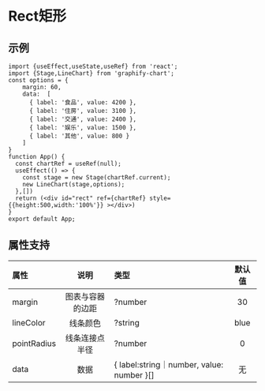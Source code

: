 

# Rect矩形

## 示例
```tsx preview
import {useEffect,useState,useRef} from 'react';
import {Stage,LineChart} from 'graphify-chart';
const options = {
    margin: 60,
    data:  [
      { label: '食品', value: 4200 },
      { label: '住房', value: 3100 },
      { label: '交通', value: 2400 },
      { label: '娱乐', value: 1500 },
      { label: '其他', value: 800 }
    ]
}
function App() {
  const chartRef = useRef(null);
  useEffect(() => {
    const stage = new Stage(chartRef.current);
    new LineChart(stage,options);
  },[])
  return (<div id="rect" ref={chartRef} style={{height:500,width:'100%'}} ></div>)
}
export default App;
```
## 属性支持

| 属性 | 说明  | 类型 | 默认值 |
| :-- | :---: | :--- | :---: |
| margin | 图表与容器的边距 | ?number | 30 |
| lineColor | 线条颜色 | ?string | blue |
| pointRadius| 线条连接点半径 | ?number | 0 |
| data | 数据 | \{ label:string｜number, value: number }[] | 无 |


